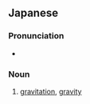 ==Japanese==

===Pronunciation===
* {{IPA|/in̩rʲoku/|lang=ja}}

===Noun===
{{ja-noun|h|rom=inryoku}}

# {{ja-def|引力}} [[gravitation]], [[gravity]]